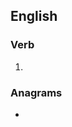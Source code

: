 ==English==

===Verb===
{{head|en|verb form}}

# {{en-past of|subserve}}

===Anagrams===
* {{anagrams|en|subversed}}